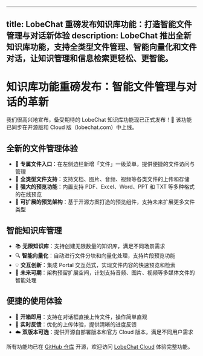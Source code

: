 
---
title: LobeChat 重磅发布知识库功能：打造智能文件管理与对话新体验
description: LobeChat 推出全新知识库功能，支持全类型文件管理、智能向量化和文件对话，让知识管理和信息检索更轻松、更智能。
---

# 知识库功能重磅发布：智能文件管理与对话的革新

我们很高兴地宣布，备受期待的 LobeChat 知识库功能现已正式发布！🎉 该功能已同步在开源版和 Cloud 版（lobechat.com）中上线。

## 全新的文件管理体验

- 📁 **专属文件入口**：在左侧边栏新增「文件」一级菜单，提供便捷的文件访问与管理
- 📄 **全类型文件支持**：支持文档、图片、音频、视频等各类文件的上传和存储
- 👀 **强大的预览功能**：内置支持 PDF、Excel、Word、PPT 和 TXT 等多种格式的在线预览
- 🔄 **可扩展的预览架构**：基于开源方案打造的预览组件，支持未来扩展更多文件类型

## 智能知识库管理

- 📚 **无限知识库**：支持创建无限数量的知识库，满足不同场景需求
- 🔍 **智能向量化**：自动进行文件分块和向量化处理，支持片段预览功能
- 💡 **交互创新**：集成 Portal 交互范式，实现文件内容的快速预览和检索
- 🔮 **未来可期**：架构预留扩展空间，计划支持音频、图片、视频等多媒体文件的智能处理

## 便捷的使用体验

- 💪 **开箱即用**：支持在对话框直接上传文件，操作简单直观
- 🎯 **实时反馈**：优化的上传体验，提供清晰的进度反馈
- ☁️ **双版本可选**：提供开源自部署版本和官方 Cloud 版本，满足不同用户需求

所有功能均已在 [GitHub 仓库](https://github.com/lobehub/lobe-chat) 开源，欢迎访问 [LobeChat Cloud](http://lobechat.com) 体验完整功能。
